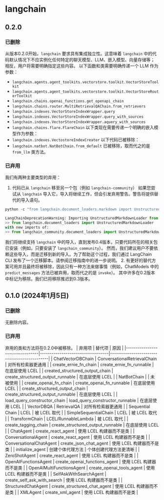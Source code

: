 # langchain
## 0.2.0
### 已删除
从版本0.2.0开始，`langchain` 要求具有集成独立性。这意味着 `langchain` 中的代码默认情况下不应实例化任何特定的聊天模型、LLM、嵌入模型、向量存储等；相反，用户将需要明确指定这些内容。
以下函数和类需要明确传递一个 LLM 作为参数：
- `langchain.agents.agent_toolkits.vectorstore.toolkit.VectorStoreToolkit`
- `langchain.agents.agent_toolkits.vectorstore.toolkit.VectorStoreRouterToolkit`
- `langchain.chains.openai_functions.get_openapi_chain`
- `langchain.chains.router.MultiRetrievalQAChain.from_retrievers`
- `langchain.indexes.VectorStoreIndexWrapper.query`
- `langchain.indexes.VectorStoreIndexWrapper.query_with_sources`
- `langchain.indexes.VectorStoreIndexWrapper.aquery_with_sources`
- `langchain.chains.flare.FlareChain`
以下类现在需要传递一个明确的嵌入模型作为参数：
- `langchain.indexes.VectostoreIndexCreator`
以下代码已被移除：
- `langchain.natbot.NatBotChain.from_default` 已被移除，取而代之的是 `from_llm` 类方法。
### 已弃用
我们有两种主要类型的弃用：
1. 代码已从 `langchain` 移至另一个包（例如 `langchain-community`）
如果您尝试从 `langchain` 导入它，导入将继续工作，但会引发弃用警告。警告将提供替代的导入语句。
```python
python -c "from langchain.document_loaders.markdown import UnstructuredMarkdownLoader"
```
```python
LangChainDeprecationWarning: Importing UnstructuredMarkdownLoader from langchain.document_loaders is deprecated. Please replace deprecated imports:
>> from langchain.document_loaders import UnstructuredMarkdownLoader
with new imports of:
>> from langchain_community.document_loaders import UnstructuredMarkdownLoader
```
我们将继续支持 `langchain` 中的导入，直到发布0.4版本，只要代码所在的相关包已安装（例如，只要安装了 `langchain_community`）。
然而，我们建议用户不要依赖这些导入，而是迁移到新的导入。为了帮助这个过程，我们通过 LangChain CLI 发布了一个迁移脚本。请参阅迁移指南中的进一步说明。
2. 有更好的替代方案可用并且最终将被移除，因此只有一种方法来做事情（例如，ChatModels 中的 `predict_messages` 方法已被弃用，取而代之的是 `invoke`）。
其中许多在0.2版本中标记为移除。我们已将移除推迟到0.3版本。
## 0.1.0 (2024年1月5日)
### 已删除
无删除内容。
### 已弃用
弃用的类和方法将在0.2.0中被移除。
| 弃用项                          | 替代项                           | 原因                                         |
|---------------------------------|-----------------------------------|----------------------------------------------|
| ChatVectorDBChain               | ConversationalRetrievalChain      | 对所有检索器更通用                          |
| create_ernie_fn_chain           | create_ernie_fn_runnable          | 在底层使用 LCEL                              |
| created_structured_output_chain | create_structured_output_runnable | 在底层使用 LCEL                              |
| NatBotChain                     |                                   | 未被使用                                     |
| create_openai_fn_chain          | create_openai_fn_runnable         | 在底层使用 LCEL                              |
| create_structured_output_chain  | create_structured_output_runnable | 在底层使用 LCEL                              |
| load_query_constructor_chain    | load_query_constructor_runnable   | 在底层使用 LCEL                              |
| VectorDBQA                      | RetrievalQA                       | 对所有检索器更通用                          |
| Sequential Chain                | LCEL                              | 被 LCEL 取代                                  |
| SimpleSequentialChain           | LCEL                              | 被 LCEL 取代                                  |
| TransformChain                  | LCEL/RunnableLambda               | 被 LCEL 取代                                  |
| create_tagging_chain            | create_structured_output_runnable | 在底层使用 LCEL                              |
| ChatAgent                       | create_react_agent                | 使用 LCEL 构建器而不是类                     |
| ConversationalAgent             | create_react_agent                | 使用 LCEL 构建器而不是类                     |
| ConversationalChatAgent         | create_json_chat_agent            | 使用 LCEL 构建器而不是类                     |
| initialize_agent                | 创建个体代理方法   | 个体创建代理方法更清晰 |
| ZeroShotAgent                   | create_react_agent                | 使用 LCEL 构建器而不是类                  |
| OpenAIFunctionsAgent            | create_openai_functions_agent     | 使用 LCEL 构建器而不是类                  |
| OpenAIMultiFunctionsAgent       | create_openai_tools_agent         | 使用 LCEL 构建器而不是类                  |
| SelfAskWithSearchAgent          | create_self_ask_with_search       | 使用 LCEL 构建器而不是类                  |
| StructuredChatAgent             | create_structured_chat_agent      | 使用 LCEL 构建器而不是类                  |
| XMLAgent                        | create_xml_agent                  | 使用 LCEL 构建器而不是类                  |
